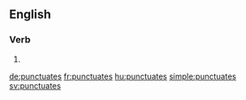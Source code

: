 ==English==

===Verb===
{{head|en}}

# {{en-third-person singular of|punctuate}}

[[de:punctuates]]
[[fr:punctuates]]
[[hu:punctuates]]
[[simple:punctuates]]
[[sv:punctuates]]